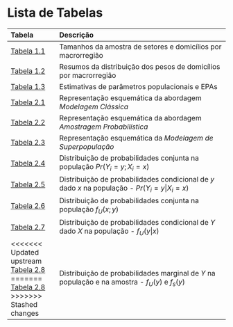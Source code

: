 # Lista de Tabelas {-}

----------
Tabela                                                                                 Descrição
-------------------------------------------------------------------------------------- ------------------------------------------------------------------------------------------------------------------------------------------------------------------------------------------------------------------------------------------------------------------------------------------------------------ 
[Tabela 1.1](introduc.html#tab:tab:numset)                                             Tamanhos da amostra de setores e domicílios por macrorregião

[Tabela 1.2](introduc.html#tab:tab01b)                                                 Resumos da distribuição dos pesos de domicílios por macrorregião

[Tabela 1.3](introduc.html#tab:tab01c)                                                 Estimativas de parâmetros populacionais e EPAs

[Tabela 2.1](refinf.html#tab:modelclass)                                               Representação esquemática da abordagem *Modelagem Clássica*

[Tabela 2.2](refinf.html#tab:modelamo)                                                 Representação esquemática da abordagem *Amostragem Probabilística*

[Tabela 2.3](refinf.html#tab:modelsuperpop)                                            Representação esquemática da *Modelagem de Superpopulação*

[Tabela 2.4](refinf.html#tab:Tab24)                                                    Distribuição de probabilidades conjunta na população $Pr( Y_i = y ; X_i = x )$

[Tabela 2.5](refinf.html#tab:Tab25)                                                    Distribuição de probabilidades condicional de $y$ dado $x$ na população - $Pr( Y_i = y | X_i = x )$

[Tabela 2.6](refinf.html#tab:Tab26)                                                    Distribuição de probabilidades conjunta na população $f_U( x ; y )$

[Tabela 2.7](refinf.html#tab:Tab27)                                                    Distribuição de probabilidades condicional de $Y$ dado $X$ na população - $f_U( y | x )$

<<<<<<< Updated upstream
[Tabela 2.8](refinf.html#tab:Tab28)                                                    Distribuição de probabilidades marginal de $Y$ na população e na amostra - $f_U(y)$ e $f_s(y)$
=======
[Tabela 2.8](refinf.html#tab:Tab28)                                                    Distribuição de probabilidades marginal de $Y$ na população e na amostra - $f_U(y)$  e $f_s(y)$
>>>>>>> Stashed changes



----------

